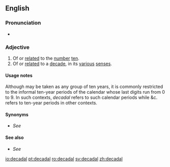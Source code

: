 ==English==

===Pronunciation===
* {{a|UK}} {{IPA|[dɪˈkeɪdəɫ]|lang=en}}

===Adjective===
{{en-adj|-}}

# Of or [[related]] to the [[number]] [[ten]].
# Of or [[related]] to a [[decade]], in its [[various]] [[sense]]s.

====Usage notes====
Although {{m|en|decade}} may be taken as any group of ten years, it is commonly restricted to the informal ten-year periods of the calendar whose last digits run from 0 to 9. In such contexts, ''decadal'' refers to such calendar periods while {{m|en|decennial}} &c. refers to ten-year periods in other contexts.

====Synonyms====
* {{sense|in some contexts}} ''See'' '''{{l|en|decennial}}'''

====See also====
* {{sense|base-10 numeration}} ''See'' '''{{l|en|decimal}}'''

[[io:decadal]]
[[pt:decadal]]
[[ro:decadal]]
[[sv:decadal]]
[[zh:decadal]]